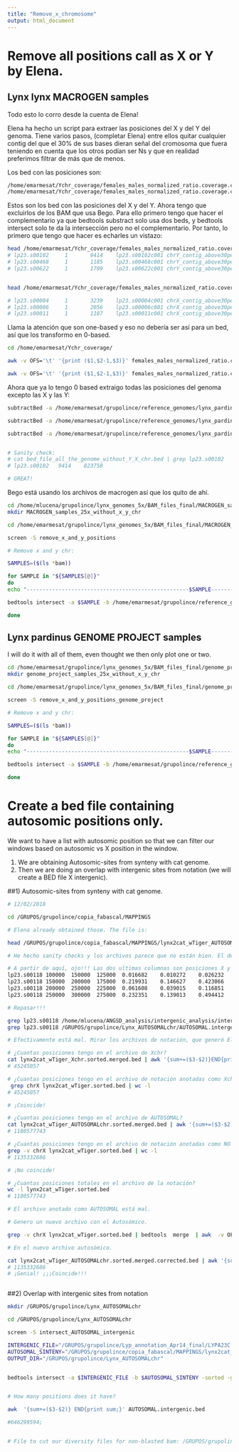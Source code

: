```yaml
---
title: "Remove_x_chromosome"
output: html_document
---
```


# Remove all positions call as X or Y by Elena.
## Lynx lynx MACROGEN samples

Todo esto lo corro desde la cuenta de Elena! 

Elena ha hecho un script para extraer las posiciones del X y del Y del genoma. Tiene varios pasos, (completar Elena) entre ellos quitar cualquier contig del que el 30% de sus bases dieran señal del cromosoma que fuera teniendo en cuenta que los otros podían ser Ns y que en realidad preferimos filtrar de más que de menos.

Los bed con las posiciones son:

```bash

/home/emarmesat/Ychr_coverage/females_males_normalized_ratio.coverage.contig.filteredY.lax.percontig.Ychr-above30.bed
/home/emarmesat/Ychr_coverage/females_males_normalized_ratio.coverage.contig.filteredX.percontig.Xchr-above30.bed

```

Estos son los bed con las posiciones del X y del Y. Ahora tengo que excluirlos de los BAM que usa Bego. Para ello primero tengo que hacer el complementario ya que bedtools substract solo usa dos beds, y bedtools intersect solo te da la intersección pero no el complementario. Por tanto, lo primero que tengo que hacer es echarles un vistazo:

```bash

head /home/emarmesat/Ychr_coverage/females_males_normalized_ratio.coverage.contig.filteredY.lax.percontig.Ychr-above30.bed
# lp23.s00102     1       9414    lp23.s00102c001 chrY_contig_above30per
# lp23.s00468     1       1185    lp23.s00468c001 chrY_contig_above30per
# lp23.s00622     1       1709    lp23.s00622c001 chrY_contig_above30per


head /home/emarmesat/Ychr_coverage/females_males_normalized_ratio.coverage.contig.filteredX.percontig.Xchr-above30.bed

# lp23.s00004     1       3239    lp23.s00004c001 chrX_contig_above30per
# lp23.s00006     1       2056    lp23.s00006c001 chrX_contig_above30per
# lp23.s00011     1       1187    lp23.s00011c001 chrX_contig_above30per

```

Llama la atención que son one-based y eso no debería ser así para un bed, así que los transformo en 0-based. 


```bash

cd /home/emarmesat/Ychr_coverage/

awk -v OFS='\t' '{print ($1,$2-1,$3)}' females_males_normalized_ratio.coverage.contig.filteredY.lax.percontig.Ychr-above30.bed > females_males_normalized_ratio.coverage.contig.filteredY.lax.percontig.Ychr-above30.0based.bed

awk -v OFS='\t' '{print ($1,$2-1,$3)}' females_males_normalized_ratio.coverage.contig.filteredX.percontig.Xchr-above30.bed >  females_males_normalized_ratio.coverage.contig.filteredX.percontig.Xchr-above30.0based.bed

```


Ahora que ya lo tengo 0 based extraigo todas las posiciones del genoma excepto las X y las Y:

```bash

subtractBed -a /home/emarmesat/grupolince/reference_genomes/lynx_pardinus_genome/bed_file_all_the_genome.bed -b /home/emarmesat/Ychr_coverage/females_males_normalized_ratio.coverage.contig.filteredY.lax.percontig.Ychr-above30.0based.bed > /home/emarmesat/grupolince/reference_genomes/lynx_pardinus_genome/bed_file_all_the_genome_without_Y_chr.bed

subtractBed -a /home/emarmesat/grupolince/reference_genomes/lynx_pardinus_genome/bed_file_all_the_genome.bed -b /home/emarmesat/Ychr_coverage/females_males_normalized_ratio.coverage.contig.filteredX.percontig.Xchr-above30.0based.bed > /home/emarmesat/grupolince/reference_genomes/lynx_pardinus_genome/bed_file_all_the_genome_without_X_chr.bed

subtractBed -a /home/emarmesat/grupolince/reference_genomes/lynx_pardinus_genome/bed_file_all_the_genome_without_Y_chr.bed -b /home/emarmesat/Ychr_coverage/females_males_normalized_ratio.coverage.contig.filteredX.percontig.Xchr-above30.0based.bed > /home/emarmesat/grupolince/reference_genomes/lynx_pardinus_genome/bed_file_all_the_genome_without_Y_X_chr.bed


# Sanity check: 
# cat bed_file_all_the_genome_without_Y_X_chr.bed | grep lp23.s00102
# lp23.s00102	9414	823758

# GREAT!

```


Bego está usando los archivos de macrogen así que los quito de ahí. 

```bash

cd /home/mlucena/grupolince/lynx_genomes_5x/BAM_files_final/MACROGEN_samples_25x
mkdir MACROGEN_samples_25x_without_x_y_chr

cd /home/emarmesat/grupolince/lynx_genomes_5x/BAM_files_final/MACROGEN_samples_25x/

screen -S remove_x_and_y_positions

# Remove x and y chr:

SAMPLES=($(ls *bam))

for SAMPLE in "${SAMPLES[@]}"
do
echo "---------------------------------------------------$SAMPLE---------------------------------------------------"

bedtools intersect -a $SAMPLE -b /home/emarmesat/grupolince/reference_genomes/lynx_pardinus_genome/bed_file_all_the_genome_without_Y_X_chr.bed > /home/emarmesat/grupolince/lynx_genomes_5x/BAM_files_final/MACROGEN_samples_25x/MACROGEN_samples_25x_without_x_y_chr/${SAMPLE/.bam/_without_x_y_chr.bam}

done


```


## Lynx pardinus GENOME PROJECT samples

I will do it with all of them, even thought we then only plot one or two. 

```bash
cd /home/emarmesat/grupolince/lynx_genomes_5x/BAM_files_final/genome_project_samples_25x
mkdir genome_project_samples_25x_without_x_y_chr

cd /home/emarmesat/grupolince/lynx_genomes_5x/BAM_files_final/genome_project_samples_25x

screen -S remove_x_and_y_positions_genome_project

# Remove x and y chr:

SAMPLES=($(ls *bam))

for SAMPLE in "${SAMPLES[@]}"
do
echo "---------------------------------------------------$SAMPLE---------------------------------------------------"

bedtools intersect -a $SAMPLE -b /home/emarmesat/grupolince/reference_genomes/lynx_pardinus_genome/bed_file_all_the_genome_without_Y_X_chr.bed > /home/emarmesat/grupolince/lynx_genomes_5x/BAM_files_final/genome_project_samples_25x/genome_project_samples_25x_without_x_y_chr/${SAMPLE/.bam/_without_x_y_chr.bam}

done


```


# Create a bed file containing autosomic positions only.

We want to have a list with autosomic position so that we can filter our windows based on autosomic vs X position in the window. 

1) We are obtaining Autosomic-sites from synteny with cat genome.
2) Then we are doing an overlap with intergenic sites from notation (we will create a BED file X intergenic). 


##1) Autosomic-sites from synteny with cat genome.

```bash

# 12/02/2018

cd /GRUPOS/grupolince/copia_fabascal/MAPPINGS

# Elena already obtained those. The file is:

head /GRUPOS/grupolince/copia_fabascal/MAPPINGS/lynx2cat_wTiger_AUTOSOMALchr.sorted.merged.bed

# He hecho sanity checks y los archivos parece que no están bien. El de autosomico parece q también tiene posiciiones X!!!

# A partir de aquí, ojo!!! Las dos ultimas columnas son posiciones X y posiciones autosomicas y si observamos tiene el mismo número y no debía de ser así. 
lp23.s00118	100000	150000	125000	0.016682	0.010272	0.026232	0.029158	0.019715	-0.224692	-0.141638	-0.095277	-0.213636	0.029010	2211	4168	2032	2032	c_ll_cr_n006
lp23.s00118	150000	200000	175000	0.219931	0.146627	0.423066	0.218310	0.182468	-0.649917	-0.650568	-0.539209	-0.197183	-0.092123	14496	4169	11755	11755	c_ll_cr_n006
lp23.s00118	200000	250000	225000	0.061608	0.039015	0.116851	0.070147	0.054581	-0.403916	-0.356359	-0.284544	-0.177784	-0.034422	9374	4170	7493	7493	c_ll_cr_n006
lp23.s00118	250000	300000	275000	0.232351	0.139013	0.494412	0.194088	0.166551	-0.801289	-0.811923	-0.675403	-0.146411	-0.156808	12628	4171	10174	10174	c_ll_cr_n006

# Repasar!!!

grep lp23.s00118 /home/mlucena/ANGSD_analysis/intergenic_analysis/intergenic_sfs_intergenic_Xchr/Xchr.intergenic.bed
grep lp23.s00118 /GRUPOS/grupolince/Lynx_AUTOSOMALchr/AUTOSOMAL.intergenic.bed

# Efectivamente está mal. Mirar los archivos de notación, que generó Elena a ver si también están mal y si es así comprobar los originales. Si los originales están mal, tirate por la ventana!  Sospecho que el que está mal es el de autosomico que ha generado Elena pero para comprobarlo hago algunos sanity checks (sospecha confirmada más abajo):

# ¿Cuantas posiciones tengo en el archivo de Xchr?
cat lynx2cat_wTiger_Xchr.sorted.merged.bed | awk '{sum+=($3-$2)}END{print sum}' 
# 45245057

# ¿Cuantas posiciones tengo en el archivo de notación anotadas como Xchr?
 grep chrX lynx2cat_wTiger.sorted.bed | wc -l
# 45245057

# ¡Coincide!

# ¿Cuantas posiciones tengo en el archivo de AUTOSOMAL?
cat lynx2cat_wTiger_AUTOSOMALchr.sorted.merged.bed | awk '{sum+=($3-$2)}END{print sum}' 
# 1180577743

# ¿Cuantas posiciones tengo en el archivo de notación anotadas como NO Xchr (i.e. AUTOSOMAL)?
grep -v chrX lynx2cat_wTiger.sorted.bed | wc -l
# 1135332686

# ¡No coincide!

# ¿Cuantas posiciones totales en el archivo de la notación? 
wc -l lynx2cat_wTiger.sorted.bed
# 1180577743

# El archivo anotado como AUTOSOMAL está mal. 

# Genero un nuevo archivo con el Autosómico.

grep -v chrX lynx2cat_wTiger.sorted.bed | bedtools  merge  | awk  -v OFS='\t' '{print $0,"AUTOSOMAL"}' > lynx2cat_wTiger_AUTOSOMALchr.sorted.merged.corrected.bed

# En el nuevo archivo autosómico.

cat lynx2cat_wTiger_AUTOSOMALchr.sorted.merged.corrected.bed | awk '{sum+=($3-$2)}END{print sum}'
# 1135332686
# ¡Genial! ¡¡¡Coincide!!!



```

##2) Overlap with intergenic sites from notation

```bash

mkdir /GRUPOS/grupolince/Lynx_AUTOSOMALchr

cd /GRUPOS/grupolince/Lynx_AUTOSOMALchr

screen -S intersect_AUTOSOMAL_intergenic

INTERGENIC_FILE="/GRUPOS/grupolince/Lyp_annotation_Apr14_final/LYPA23C.intergenic.PLUS1000.bed"
AUTOSOMAL_SINTENY="/GRUPOS/grupolince/copia_fabascal/MAPPINGS/lynx2cat_wTiger_AUTOSOMALchr.sorted.merged.corrected.bed"
OUTPUT_DIR="/GRUPOS/grupolince/Lynx_AUTOSOMALchr"


bedtools intersect -a $INTERGENIC_FILE -b $AUTOSOMAL_SINTENY -sorted -g /GRUPOS/grupolince/reference_genomes/lynx_pardinus_genome/Length_scaffolds_lp23 > $OUTPUT_DIR/AUTOSOMAL.intergenic.bed


# How many positions does it have?

awk  '{sum+=($3-$2)} END{print sum;}' AUTOSOMAL.intergenic.bed

#646299594; 


# File to cut our diversity files for non-blasted bam: /GRUPOS/grupolince/Lynx_AUTOSOMALchr/AUTOSOMAL.intergenic.bed

```


